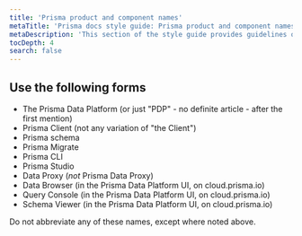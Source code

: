 ```yaml
---
title: 'Prisma product and component names'
metaTitle: 'Prisma docs style guide: Prisma product and component names'
metaDescription: 'This section of the style guide provides guidelines on how to refer to Prisma products and components.'
tocDepth: 4
search: false
---
```


## Use the following forms

- The Prisma Data Platform (or just "PDP" - no definite article - after the first mention)
- Prisma Client (not any variation of "the Client")
- Prisma schema
- Prisma Migrate
- Prisma CLI
- Prisma Studio
- Data Proxy (_not_ Prisma Data Proxy)
- Data Browser (in the Prisma Data Platform UI, on cloud.prisma.io)
- Query Console (in the Prisma Data Platform UI, on cloud.prisma.io)
- Schema Viewer (in the Prisma Data Platform UI, on cloud.prisma.io)

Do not abbreviate any of these names, except where noted above.
